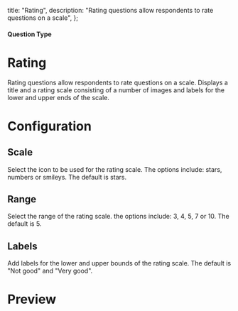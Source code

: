 
  title: "Rating",
  description: "Rating questions allow respondents to rate questions on a scale",
};

#### Question Type

# Rating

Rating questions allow respondents to rate questions on a scale. Displays a title and a rating scale consisting of a number of images and labels for the lower and upper ends of the scale.

<MdxImage
  src={Rating}
  alt="Overview of Rating question type"
  quality="100"
  className="max-w-full rounded-lg sm:max-w-3xl"
/>

# Configuration

## Scale

Select the icon to be used for the rating scale. The options include: stars, numbers or smileys. The default is stars.

## Range

Select the range of the rating scale. the options include: 3, 4, 5, 7 or 10. The default is 5.

## Labels

Add labels for the lower and upper bounds of the rating scale. The default is "Not good" and "Very good".

# Preview

<MdxImage
  src={RatingPerview}
  alt="Overview of Rating question type"
  quality="100"
  className="max-w-full rounded-lg sm:max-w-lg"
/>
